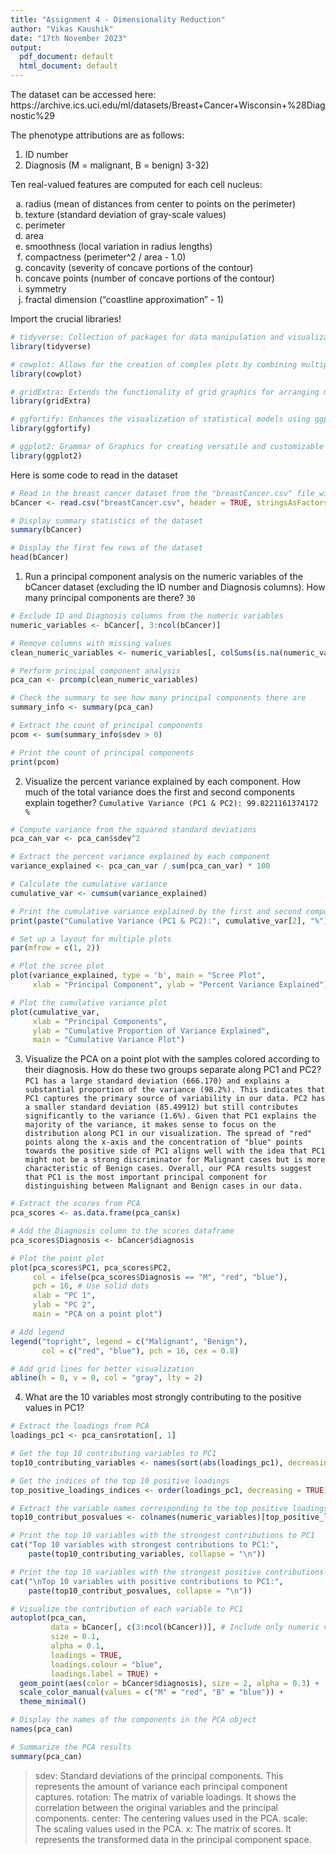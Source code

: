 ---
title: "Assignment 4 - Dimensionality Reduction"
author: "Vikas Kaushik"
date: "17th November 2023"
output:
  pdf_document: default
  html_document: default
---

The dataset can be accessed here: https://archive.ics.uci.edu/ml/datasets/Breast+Cancer+Wisconsin+%28Diagnostic%29

The phenotype attributions are as follows: 

1) ID number
2) Diagnosis (M = malignant, B = benign)
3-32)

Ten real-valued features are computed for each cell nucleus:

a) radius (mean of distances from center to points on the perimeter)
b) texture (standard deviation of gray-scale values)
c) perimeter
d) area
e) smoothness (local variation in radius lengths)
f) compactness (perimeter^2 / area - 1.0)
g) concavity (severity of concave portions of the contour)
h) concave points (number of concave portions of the contour)
i) symmetry
j) fractal dimension ("coastline approximation" - 1)

Import the crucial libraries!

```{r, warning=FALSE}
# tidyverse: Collection of packages for data manipulation and visualization
library(tidyverse)

# cowplot: Allows for the creation of complex plots by combining multiple ggplots
library(cowplot)

# gridExtra: Extends the functionality of grid graphics for arranging multiple plots
library(gridExtra)

# ggfortify: Enhances the visualization of statistical models using ggplot2
library(ggfortify)

# ggplot2: Grammar of Graphics for creating versatile and customizable plots
library(ggplot2)

```

Here is some code to read in the dataset

```{r}
# Read in the breast cancer dataset from the "breastCancer.csv" file with headers
bCancer <- read.csv("breastCancer.csv", header = TRUE, stringsAsFactors = TRUE)

# Display summary statistics of the dataset
summary(bCancer)

# Display the first few rows of the dataset
head(bCancer)

```

1. Run a principal component analysis on the numeric variables of the bCancer dataset (excluding the ID number and Diagnosis columns). How many principal components are there? `30`

```{r}
# Exclude ID and Diagnosis columns from the numeric variables
numeric_variables <- bCancer[, 3:ncol(bCancer)]

# Remove columns with missing values
clean_numeric_variables <- numeric_variables[, colSums(is.na(numeric_variables)) == 0]

# Perform principal component analysis
pca_can <- prcomp(clean_numeric_variables)

# Check the summary to see how many principal components there are
summary_info <- summary(pca_can)

# Extract the count of principal components
pcom <- sum(summary_info$sdev > 0)

# Print the count of principal components
print(pcom)

```
2. Visualize the percent variance explained by each component. How much of the total variance does the first and second components explain together? `Cumulative Variance (PC1 & PC2): 99.8221161374172 %`

```{r}
# Compute variance from the squared standard deviations
pca_can_var <- pca_can$sdev^2

# Extract the percent variance explained by each component
variance_explained <- pca_can_var / sum(pca_can_var) * 100

# Calculate the cumulative variance
cumulative_var <- cumsum(variance_explained)

# Print the cumulative variance explained by the first and second components
print(paste("Cumulative Variance (PC1 & PC2):", cumulative_var[2], "%"))

# Set up a layout for multiple plots
par(mfrow = c(1, 2))

# Plot the scree plot
plot(variance_explained, type = 'b', main = "Scree Plot",
     xlab = "Principal Component", ylab = "Percent Variance Explained")

# Plot the cumulative variance plot
plot(cumulative_var, 
     xlab = "Principal Components", 
     ylab = "Cumulative Proportion of Variance Explained",
     main = "Cumulative Variance Plot")

```
3. Visualize the PCA on a point plot with the samples colored according to their diagnosis. How do these two groups separate along PC1 and PC2? `PC1 has a large standard deviation (666.170) and explains a substantial proportion of the variance (98.2%). This indicates that PC1 captures the primary source of variability in our data. PC2 has a smaller standard deviation (85.49912) but still contributes significantly to the variance (1.6%). Given that PC1 explains the majority of the variance, it makes sense to focus on the distribution along PC1 in our visualization. The spread of "red" points along the x-axis and the concentration of "blue" points towards the positive side of PC1 aligns well with the idea that PC1 might not be a strong discriminator for Malignant cases but is more characteristic of Benign cases. Overall, our PCA results suggest that PC1 is the most important principal component for distinguishing between Malignant and Benign cases in our data.`

```{r}
# Extract the scores from PCA
pca_scores <- as.data.frame(pca_can$x)

# Add the Diagnosis column to the scores dataframe
pca_scores$Diagnosis <- bCancer$diagnosis

# Plot the point plot
plot(pca_scores$PC1, pca_scores$PC2, 
     col = ifelse(pca_scores$Diagnosis == "M", "red", "blue"),
     pch = 16, # Use solid dots
     xlab = "PC 1",
     ylab = "PC 2",
     main = "PCA on a point plot")

# Add legend
legend("topright", legend = c("Malignant", "Benign"),
       col = c("red", "blue"), pch = 16, cex = 0.8)

# Add grid lines for better visualization
abline(h = 0, v = 0, col = "gray", lty = 2)

```
4. What are the 10 variables most strongly contributing to the positive values in PC1? 

```{r}
# Extract the loadings from PCA
loadings_pc1 <- pca_can$rotation[, 1]

# Get the top 10 contributing variables to PC1
top10_contributing_variables <- names(sort(abs(loadings_pc1), decreasing = TRUE)[1:10])

# Get the indices of the top 10 positive loadings
top_positive_loadings_indices <- order(loadings_pc1, decreasing = TRUE)[1:10]

# Extract the variable names corresponding to the top positive loadings
top10_contribut_posvalues <- colnames(numeric_variables)[top_positive_loadings_indices]

# Print the top 10 variables with the strongest contributions to PC1
cat("Top 10 variables with strongest contributions to PC1:", 
    paste(top10_contributing_variables, collapse = "\n"))

# Print the top 10 variables with the strongest positive contributions to PC1
cat("\nTop 10 variables with positive contributions to PC1:", 
    paste(top10_contribut_posvalues, collapse = "\n"))

# Visualize the contribution of each variable to PC1
autoplot(pca_can, 
         data = bCancer[, c(3:ncol(bCancer))], # Include only numeric variables
         size = 0.1,
         alpha = 0.1,
         loadings = TRUE,
         loadings.colour = "blue",
         loadings.label = TRUE) +
  geom_point(aes(color = bCancer$diagnosis), size = 2, alpha = 0.3) +
  scale_color_manual(values = c("M" = "red", "B" = "blue")) +
  theme_minimal()

```

```{r}
# Display the names of the components in the PCA object
names(pca_can)

# Summarize the PCA results
summary(pca_can)

```
>sdev: Standard deviations of the principal components. This represents the amount of variance each principal component captures.
>rotation: The matrix of variable loadings. It shows the correlation between the original variables and the principal components.
>center: The centering values used in the PCA.
>scale: The scaling values used in the PCA.
>x: The matrix of scores. It represents the transformed data in the principal component space.

